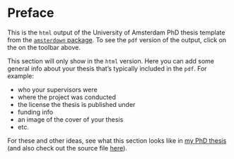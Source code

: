 # Preface {-}

This is the `html` output of the University of Amsterdam PhD thesis template from the [`amsterdown` package](https://github.com/lcreteig/amsterdown). To see the `pdf` version of the output, click on the <i class="fa fa-file-pdf-o"></i> on the toolbar above.

This section will only show in the `html` version. Here you can add some general info about your thesis that's typically included in the `pdf`. For example:

* who your supervisors were
* where the project was conducted
* the license the thesis is published under
* funding info
* an image of the cover of your thesis
* etc.

For these and other ideas, see what this section looks like in [my PhD thesis](https://lcreteig.github.io/thesis/) (and also check out the source file [here](https://github.com/lcreteig/thesis/blob/master/_00-preface.Rmd)).
